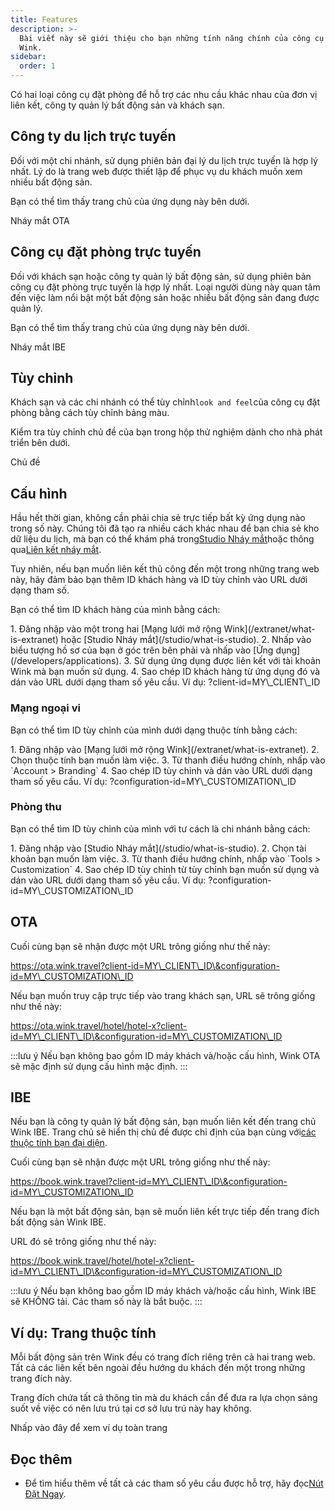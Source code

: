 ```yaml
---
title: Features
description: >-
  Bài viết này sẽ giới thiệu cho bạn những tính năng chính của công cụ đặt phòng
  Wink.
sidebar:
  order: 1
---
```


Có hai loại công cụ đặt phòng để hỗ trợ các nhu cầu khác nhau của đơn vị liên kết, công ty quản lý bất động sản và khách sạn.

## Công ty du lịch trực tuyến

Đối với một chi nhánh, sử dụng phiên bản đại lý du lịch trực tuyến là hợp lý nhất. Lý do là trang web được thiết lập để phục vụ du khách muốn xem nhiều bất động sản.

Bạn có thể tìm thấy trang chủ của ứng dụng này bên dưới.

<LinkButton href="https://ota.wink.travel/home" variant="secondary" icon="external" target="_blank">
  Nháy mắt OTA
</LinkButton>


## Công cụ đặt phòng trực tuyến

Đối với khách sạn hoặc công ty quản lý bất động sản, sử dụng phiên bản công cụ đặt phòng trực tuyến là hợp lý nhất. Loại người dùng này quan tâm đến việc làm nổi bật một bất động sản hoặc nhiều bất động sản đang được quản lý.

Bạn có thể tìm thấy trang chủ của ứng dụng này bên dưới.

<LinkButton href="https://book.wink.travel/home?client-id=client-1∓configuration-id=d906a163-5cee-4198-a170-2bedf2407f5f" variant="secondary" icon="external" target="_blank">
  Nháy mắt IBE
</LinkButton>


## Tùy chỉnh

Khách sạn và các chi nhánh có thể tùy chỉnh`look and feel`của công cụ đặt phòng bằng cách tùy chỉnh bảng màu.

Kiểm tra tùy chỉnh chủ đề của bạn trong hộp thử nghiệm dành cho nhà phát triển bên dưới.

<LinkButton href="https://docs.wink.travel/web-component" variant="secondary" icon="external" target="_blank">
  Chủ đề
</LinkButton>


## Cấu hình

Hầu hết thời gian, không cần phải chia sẻ trực tiếp bất kỳ ứng dụng nào trong số này. Chúng tôi đã tạo ra nhiều cách khác nhau để bạn chia sẻ kho dữ liệu du lịch, mà bạn có thể khám phá trong[Studio Nháy mắt](/studio/what-is-studio)hoặc thông qua[Liên kết nháy mắt](/link-manager/wink-links).

Tuy nhiên, nếu bạn muốn liên kết thủ công đến một trong những trang web này, hãy đảm bảo bạn thêm ID khách hàng và ID tùy chỉnh vào URL dưới dạng tham số.

Bạn có thể tìm ID khách hàng của mình bằng cách:

<Steps>
  1. Đăng nhập vào một trong hai [Mạng lưới mở rộng Wink](/extranet/what-is-extranet) hoặc [Studio Nháy mắt](/studio/what-is-studio).
  2. Nhấp vào biểu tượng hồ sơ của bạn ở góc trên bên phải và nhấp vào [Ứng dụng](/developers/applications).
  3. Sử dụng ứng dụng được liên kết với tài khoản Wink mà bạn muốn sử dụng.
  4. Sao chép ID khách hàng từ ứng dụng đó và dán vào URL dưới dạng tham số yêu cầu. Ví dụ: ?client-id=MY\_CLIENT\_ID
</Steps>


### Mạng ngoại vi

Bạn có thể tìm ID tùy chỉnh của mình dưới dạng thuộc tính bằng cách:

<Steps>
  1. Đăng nhập vào [Mạng lưới mở rộng Wink](/extranet/what-is-extranet).
  2. Chọn thuộc tính bạn muốn làm việc.
  3. Từ thanh điều hướng chính, nhấp vào `Account > Branding`
  4. Sao chép ID tùy chỉnh và dán vào URL dưới dạng tham số yêu cầu. Ví dụ: ?configuration-id=MY\_CUSTOMIZATION\_ID
</Steps>


### Phòng thu

Bạn có thể tìm ID tùy chỉnh của mình với tư cách là chi nhánh bằng cách:

<Steps>
  1. Đăng nhập vào [Studio Nháy mắt](/studio/what-is-studio).
  2. Chọn tài khoản bạn muốn làm việc.
  3. Từ thanh điều hướng chính, nhấp vào `Tools > Customization`
  4. Sao chép ID tùy chỉnh từ tùy chỉnh bạn muốn sử dụng và dán vào URL dưới dạng tham số yêu cầu. Ví dụ: ?configuration-id=MY\_CUSTOMIZATION\_ID
</Steps>


## OTA

Cuối cùng bạn sẽ nhận được một URL trông giống như thế này:

https://ota.wink.travel?client-id=MY\_CLIENT\_ID\&configuration-id=MY\_CUSTOMIZATION\_ID

Nếu bạn muốn truy cập trực tiếp vào trang khách sạn, URL sẽ trông giống như thế này:

https://ota.wink.travel/hotel/hotel-x?client-id=MY\_CLIENT\_ID\&configuration-id=MY\_CUSTOMIZATION\_ID

:::lưu ý
Nếu bạn không bao gồm ID máy khách và/hoặc cấu hình, Wink OTA sẽ mặc định sử dụng cấu hình mặc định.
:::

## IBE

Nếu bạn là công ty quản lý bất động sản, bạn muốn liên kết đến trang chủ Wink IBE. Trang chủ sẽ hiển thị chủ đề được chỉ định của bạn cùng với[các thuộc tính bạn đại diện](/studio/agency-representation).

Cuối cùng bạn sẽ nhận được một URL trông giống như thế này:

https://book.wink.travel?client-id=MY\_CLIENT\_ID\&configuration-id=MY\_CUSTOMIZATION\_ID

Nếu bạn là một bất động sản, bạn sẽ muốn liên kết trực tiếp đến trang đích bất động sản Wink IBE.

URL đó sẽ trông giống như thế này:

https://book.wink.travel/hotel/hotel-x?client-id=MY\_CLIENT\_ID\&configuration-id=MY\_CUSTOMIZATION\_ID

:::lưu ý
Nếu bạn không bao gồm ID máy khách và/hoặc cấu hình, Wink IBE sẽ KHÔNG tải. Các tham số này là bắt buộc.
:::

## Ví dụ: Trang thuộc tính

Mỗi bất động sản trên Wink đều có trang đích riêng trên cả hai trang web. Tất cả các liên kết bên ngoài đều hướng du khách đến một trong những trang đích này.

Trang đích chứa tất cả thông tin mà du khách cần để đưa ra lựa chọn sáng suốt về việc có nên lưu trú tại cơ sở lưu trú này hay không.

<LinkButton href="https://res.cloudinary.com/traveliko/image/upload/v1725851770/academy/hotel-sensai.jpg" variant="secondary" icon="external" target="_blank">
  Nhấp vào đây để xem ví dụ toàn trang
</LinkButton>


## Đọc thêm

* Để tìm hiểu thêm về tất cả các tham số yêu cầu được hỗ trợ, hãy đọc[Nút Đặt Ngay](/guides/the-book-now-button).

